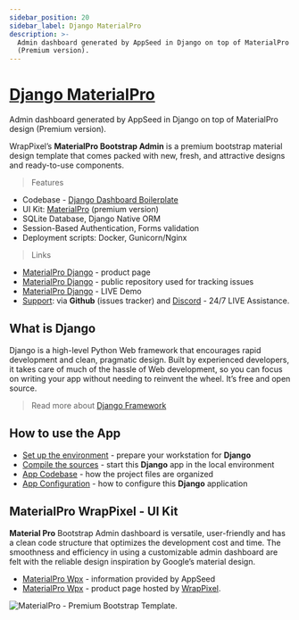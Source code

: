 ```yaml
---
sidebar_position: 20
sidebar_label: Django MaterialPro
description: >-
  Admin dashboard generated by AppSeed in Django on top of MaterialPro design
  (Premium version).
---
```


# [Django MaterialPro](https://appseed.us/product/material-wpx-pro/django/)

<SubHeading> Admin dashboard generated by AppSeed in Django on top of MaterialPro design (Premium version).</SubHeading>

WrapPixel’s **MaterialPro Bootstrap Admin** is a premium bootstrap material design template that comes packed with new, fresh, and attractive designs and ready-to-use components.&#x20;

> Features

- Codebase - [Django Dashboard Boilerplate](../../boilerplate-code/django-dashboard.mdx)
- UI Kit: [MaterialPro](../../content/bootstrap-template/materialpro-wpx.mdx) (premium version)&#x20;
- SQLite Database, Django Native ORM
- Session-Based Authentication, Forms validation
- Deployment scripts: Docker, Gunicorn/Nginx&#x20;

> Links

- [MaterialPro Django](https://appseed.us/product/material-wpx-pro/django/) - product page
- [MaterialPro Django](https://github.com/app-generator/django-material-wpx-pro) - public repository used for tracking issues &#x20;
- [MaterialPro Django](https://django-material-wpx-pro.appseed-srv1.com/) - LIVE Demo
- [Support](https://appseed.us/support): via **Github** (issues tracker) and [Discord](https://discord.gg/fZC6hup) - 24/7 LIVE Assistance.&#x20;

## What is Django

Django is a high-level Python Web framework that encourages rapid development and clean, pragmatic design. Built by experienced developers, it takes care of much of the hassle of Web development, so you can focus on writing your app without needing to reinvent the wheel. It’s free and open source.

> Read more about [Django Framework](../../content/what-is/django.mdx)

## How to use the App

- [Set up the environment](../../boilerplate-code/django-dashboard.mdx#environment-1) - prepare your workstation for **Django**
- [Compile the sources](../../boilerplate-code/django-dashboard.mdx#build-the-app-1) - start this **Django** app in the local environment
- [App Codebase](../../boilerplate-code/django-dashboard.mdx#app-codebase) - how the project files are organized
- [App Configuration](../../boilerplate-code/django-dashboard.mdx#app-configuration) - how to configure this **Django** application

## MaterialPro WrapPixel - UI Kit

**Material Pro** Bootstrap Admin dashboard is versatile, user-friendly and has a clean code structure that optimizes the development cost and time. The smoothness and efficiency in using a customizable admin dashboard are felt with the reliable design inspiration by Google’s material design.

- [MaterialPro Wpx](../../content/bootstrap-template/materialpro-wpx.mdx) - information provided by AppSeed
- [MaterialPro Wpx](https://bit.ly/2NRHoFb) - product page hosted by [WrapPixel](../../content/partners/wrappixel.mdx).&#x20;

![MaterialPro - Premium Bootstrap Template.](../../../static/assets/docs-cover-materialpro-wpx.jpg)
